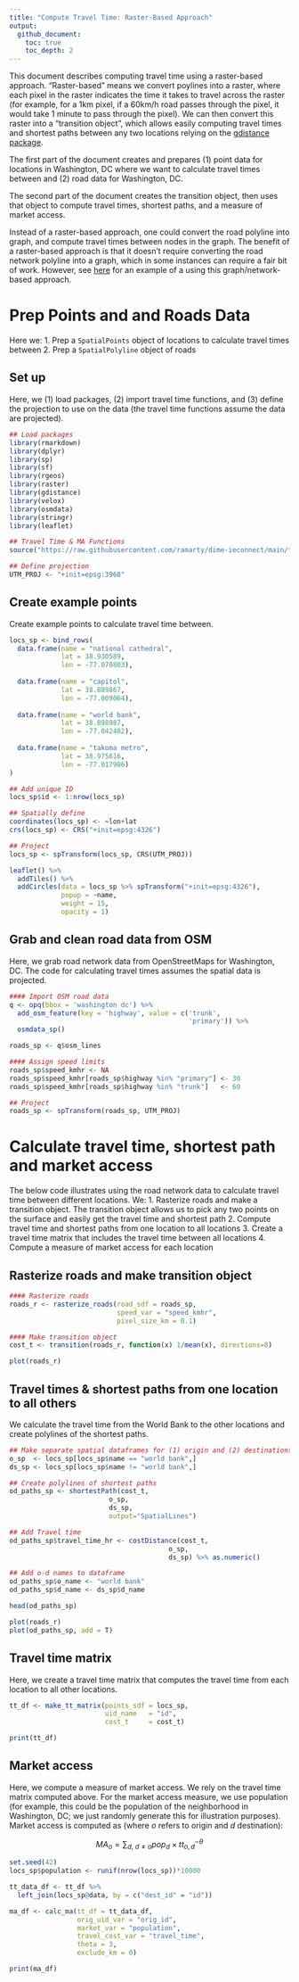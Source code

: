```yaml
---
title: "Compute Travel Time: Raster-Based Approach"
output:
  github_document:
    toc: true
    toc_depth: 2
---
```


This document describes computing travel time using a raster-based approach. "Raster-based" means we convert poylines into a raster, where each pixel in the raster indicates the time it takes to travel across the raster (for example, for a 1km pixel, if a 60km/h road passes through the pixel, it would take 1 minute to pass through the pixel). We can then convert this raster into a "transition object", which allows easily computing travel times and shortest paths between any two locations relying on the [gdistance package](https://cran.microsoft.com/snapshot/2014-12-09/web/packages/gdistance/vignettes/gdistance.pdf).

The first part of the document creates and prepares (1) point data for locations in Washington, DC where we want to calculate travel times between and (2) road data for Washington, DC. 

The second part of the document creates the transition object, then uses that object to compute travel times, shortest paths, and a measure of market access.

Instead of a raster-based approach, one could convert the road polyline into graph, and compute travel times between nodes in the graph. The benefit of a raster-based approach is that it doesn't require converting the road network polyline into a graph, which in some instances can require a fair bit of work. However, see [here](https://r-spatial.org/r/2019/09/26/spatial-networks.html) for an example of a using this graph/network-based approach.

# Prep Points and and Roads Data
Here we:
1. Prep a `SpatialPoints` object of locations to calculate travel times between
2. Prep a `SpatialPolyline` object of roads

## Set up
Here, we (1) load packages, (2) import travel time functions, and (3) define the projection to use on the data (the travel time functions assume the data are projected).
```r
## Load packages
library(rmarkdown)
library(dplyr)
library(sp)
library(sf)
library(rgeos)
library(raster)
library(gdistance)
library(velox)
library(osmdata)
library(stringr)
library(leaflet)

## Travel Time & MA Functions
source("https://raw.githubusercontent.com/ramarty/dime-ieconnect/main/travel-time-raster/travel-time-raster.R")

## Define projection
UTM_PROJ <- "+init=epsg:3968"
```

## Create example points
Create example points to calculate travel time between. 
```r
locs_sp <- bind_rows(
  data.frame(name = "national cathedral",
             lat = 38.930589,
             lon = -77.070803),
  
  data.frame(name = "capitol",
             lat = 38.889867,
             lon = -77.009064),
  
  data.frame(name = "world bank",
             lat = 38.898987,
             lon = -77.042402),
  
  data.frame(name = "takoma metro",
             lat = 38.975616,
             lon = -77.017906)
)

## Add unique ID
locs_sp$id <- 1:nrow(locs_sp)

## Spatially define
coordinates(locs_sp) <- ~lon+lat
crs(locs_sp) <- CRS("+init=epsg:4326")

## Project
locs_sp <- spTransform(locs_sp, CRS(UTM_PROJ))
```

```r
leaflet() %>%
  addTiles() %>%
  addCircles(data = locs_sp %>% spTransform("+init=epsg:4326"), 
             popup = ~name,
             weight = 15,
             opacity = 1)
```
## Grab and clean road data from OSM
Here, we grab road network data from OpenStreetMaps for Washington, DC. The code for calculating travel times assumes the spatial data is projected.
```r
#### Import OSM road data
q <- opq(bbox = 'washington dc') %>%
  add_osm_feature(key = 'highway', value = c('trunk',
                                             'primary')) %>%
  osmdata_sp()

roads_sp <- q$osm_lines

#### Assign speed limits
roads_sp$speed_kmhr <- NA
roads_sp$speed_kmhr[roads_sp$highway %in% "primary"] <- 30
roads_sp$speed_kmhr[roads_sp$highway %in% "trunk"]   <- 60

## Project
roads_sp <- spTransform(roads_sp, UTM_PROJ)
```

# Calculate travel time, shortest path and market access
The below code illustrates using the road network data to calculate travel time between different locations. We:
1. Rasterize roads and make a transition object. The transition object allows us to pick any two points on the surface and easily get the travel time and shortest path
2. Compute travel time and shortest paths from one location to all locations
3. Create a travel time matrix that includes the travel time between all locations
4. Compute a measure of market access for each location

## Rasterize roads and make transition object
```r
#### Rasterize roads
roads_r <- rasterize_roads(road_sdf = roads_sp,
                           speed_var = "speed_kmhr",
                           pixel_size_km = 0.1)

#### Make transition object
cost_t <- transition(roads_r, function(x) 1/mean(x), directions=8)
```

```r
plot(roads_r)
```

## Travel times & shortest paths from one location to all others
We calculate the travel time from the World Bank to the other locations and create polylines of the shortest paths.
```r
## Make separate spatial dataframes for (1) origin and (2) destinations 
o_sp  <- locs_sp[locs_sp$name == "world bank",]
ds_sp <- locs_sp[locs_sp$name != "world bank",]

## Create polylines of shortest paths
od_paths_sp <- shortestPath(cost_t, 
                         o_sp, 
                         ds_sp, 
                         output="SpatialLines")

## Add Travel time
od_paths_sp$travel_time_hr <- costDistance(cost_t,
                                        o_sp,
                                        ds_sp) %>% as.numeric()

## Add o-d names to dataframe
od_paths_sp$o_name <- "world bank"
od_paths_sp$d_name <- ds_sp$d_name
```

```r
head(od_paths_sp)
```

```r
plot(roads_r)
plot(od_paths_sp, add = T)
```

## Travel time matrix
Here, we create a travel time matrix that computes the travel time from each location to all other locations.
```r
tt_df <- make_tt_matrix(points_sdf = locs_sp,
                        uid_name   = "id",
                        cost_t     = cost_t)
```

```r
print(tt_df)
```


## Market access
Here, we compute a measure of market access. We rely on the travel time matrix computed above. For the market access measure, we use population (for example, this could be the population of the neighborhood in Washington, DC; we just randomly generate this for illustration purposes). Market access is computed as (where $o$ refers to origin and $d$ destination):

$$MA_{o} = \sum_{d,~d \neq o} pop_d \times tt_{o,d}^{-\theta}$$
```r
set.seed(42)
locs_sp$population <- runif(nrow(locs_sp))*10000

tt_data_df <- tt_df %>%
  left_join(locs_sp@data, by = c("dest_id" = "id"))

ma_df <- calc_ma(tt_df = tt_data_df,
                 orig_uid_var = "orig_id",
                 market_var = "population",
                 travel_cost_var = "travel_time",
                 theta = 3,
                 exclude_km = 0)
```

```r
print(ma_df)
```

